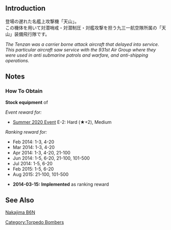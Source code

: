 {{EquipmentInfo|83}}

==Introduction==
登場の遅れた名艦上攻撃機「天山」。<br>
この機体を用いて対潜哨戒・対潜制圧・対艦攻撃を担う九三一航空隊所属の「天山」装備飛行隊です。

''The Tenzan was a carrier borne attack aircraft that delayed into service. This particular aircraft saw service with the 931st Air Group where they were used in anti submarine patrols and warfare, and anti-shipping operations.''

==Notes==
<div class="mw-collapsible"><h3>How To Obtain</h3>
<div class="mw-collapsible-content">
'''Stock equipment''' of {{Ship/Link|Taiyou Kai Ni}}

''Event reward for:''
* [[Summer 2020 Event]] E-2: Hard (★+2), Medium

''Ranking reward for:''
* Feb 2014: 1-3, 4-20
* Mar 2014: 1-3, 4-20
* Apr 2014: 1-3, 4-20, 21-100
* Jun 2014: 1-5, 6-20, 21-100, 101-500
* Jul 2014: 1-5, 6-20
* Feb 2015: 1-5, 6-20
* Aug 2015: 21-100, 101-500

</div></div>


<div class="mw-collapsible><h3>Updates History</h3>
<div class="mw-collapsible-content>
* '''2014-03-15:''' '''Implemented''' as ranking reward
</div></div>

==See Also==
[[wikipedia:Nakajima B6N|Nakajima B6N]]
{{Equipmentlist}}
[[Category:Torpedo Bombers]]